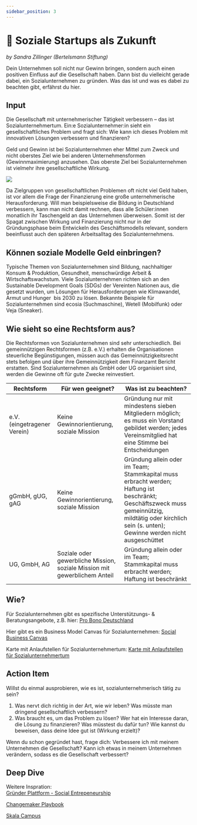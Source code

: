 ```yaml
---
sidebar_position: 3
---
```


# 🤝 Soziale Startups als Zukunft

_by Sandra Zillinger (Bertelsmann Stiftung)_

Dein Unternehmen soll nicht nur Gewinn bringen, sondern auch einen positiven Einfluss auf die Gesellschaft haben. Dann bist du vielleicht gerade dabei, ein Sozialunternehmen zu gründen. Was das ist und was es dabei zu beachten gibt, erfährst du hier.

## Input

Die Gesellschaft mit unternehmerischer Tätigkeit verbessern – das ist Sozialunternehmertum. Ein:e Sozialunternehmer:in sieht ein gesellschaftliches Problem und fragt sich: Wie kann ich dieses Problem mit innovativen Lösungen verbessern und finanzieren?

Geld und Gewinn ist bei Sozialunternehmen eher Mittel zum Zweck und nicht oberstes Ziel wie bei anderen Unternehmensformen (Gewinnmaximierung) anzusehen. Das oberste Ziel bei Sozialunternehmen ist vielmehr ihre gesellschaftliche Wirkung.

<img src="/content/3-growth-3-soziale-startups-1.png" />

Da Zielgruppen von gesellschaftlichen Problemen oft nicht viel Geld haben, ist vor allem die Frage der Finanzierung eine große unternehmerische Herausforderung. Will man beispielsweise die Bildung in Deutschland verbessern, kann man nicht damit rechnen, dass alle Schüler:innen monatlich ihr Taschengeld an das Unternehmen überweisen. Somit ist der Spagat zwischen Wirkung und Finanzierung nicht nur in der Gründungsphase beim Entwickeln des Geschäftsmodells relevant, sondern beeinflusst auch den späteren Arbeitsalltag des Sozialunternehmens.

## Können soziale Modelle Geld einbringen?

Typische Themen von Sozialunternehmen sind Bildung, nachhaltiger Konsum & Produktion, Gesundheit, menschwürdige Arbeit & Wirtschaftswachstum. Viele Sozialunternehmen richten sich an den Sustainable Development Goals (SDGs) der Vereinten Nationen aus, die gesetzt wurden, um Lösungen für Herausforderungen wie Klimawandel, Armut und Hunger  bis 2030 zu lösen. Bekannte Beispiele für Sozialunternehmen sind ecosia (Suchmaschine), Wetell (Mobilfunk) oder Veja (Sneaker).

## Wie sieht so eine Rechtsform aus?

Die Rechtsformen von Sozialunternehmen sind sehr unterschiedlich. Bei gemeinnützigen Rechtsformen (z.B. e.V.) erhalten die Organisationen steuerliche Begünstigungen, müssen auch das Gemeinnützigkeitsrecht stets befolgen und über ihre Gemeinnützigkeit dem Finanzamt Bericht erstatten. Sind Sozialunternehmen als GmbH oder UG organisiert sind, werden die Gewinne oft für gute Zwecke reinvestiert.

| Rechtsform                  | Für wen geeignet?                                                         | Was ist zu beachten?                                                                                                                                                                                    |
| --------------------------- | ------------------------------------------------------------------------- | ------------------------------------------------------------------------------------------------------------------------------------------------------------------------------------------------------- |
| e.V. (eingetragener Verein) | Keine Gewinnorientierung, soziale Mission                                 | Gründung nur mit mindestens sieben Mitgliedern möglich; es muss ein Vorstand gebildet werden; jedes Vereinsmitglied hat eine Stimme bei Entscheidungen                                                  |
| gGmbH, gUG, gAG             | Keine Gewinnorientierung, soziale Mission                                 | Gründung allein oder im Team; Stammkapital muss erbracht werden; Haftung ist beschränkt; Geschäftszweck muss gemeinnützig, mildtätig oder kirchlich sein (s. unten); Gewinne werden nicht ausgeschüttet |
| UG, GmbH, AG                | Soziale oder gewerbliche Mission, soziale Mission mit gewerblichem Anteil | Gründung allein oder im Team; Stammkapital muss erbracht werden; Haftung ist beschränkt                                                                                                                 |

<YouTube videoId="9_g5RqwW51I" />

## Wie?

Für Sozialunternehmen gibt es spezifische Unterstützungs- & Beratungsangebote, z.B. hier:
[Pro Bono Deutschland](https://www.pro-bono-deutschland.org/)

Hier gibt es ein Business Model Canvas für Sozialunternehmen:
[Social Business Canvas](https://www.socialbusinessmodelcanvas.com/get-canvas/)

Karte mit Anlaufstellen für Sozialunternehmertum:
[Karte mit Anlaufstellen für Sozialunternehmertum](https://www.kartevonmorgen.org/m/main?c=49.7880,12.7520&z=5.65&tag=gr%C3%BCnder%C3%B6kosystem&mapColorMode=gray)

## Action Item

Willst du einmal ausprobieren, wie es ist, sozialunternehmerisch tätig zu sein?

1. Was nervt dich richtig in der Art, wie wir leben? Was müsste man dringend gesellschaftlich verbessern?
2. Was braucht es, um das Problem zu lösen? Wer hat ein Interesse daran, die Lösung zu finanzieren? Was müsstest du dafür tun? Wie kannst du beweisen, dass deine Idee gut ist (Wirkung erzielt)?

Wenn du schon gegründet hast, frage dich: Verbessere ich mit meinem Unternehmen die Gesellschaft? Kann ich etwas in meinem Unternehmen verändern, sodass es die Gesellschaft verbessert?

## Deep Dive

Weitere Inspration:\
[Gründer Plattform - Social Entrepeneurship](https://gruenderplattform.de/gruenderseminare/social-entrepreneurship)

[Changemaker Playbook](https://changemaker-academy.org/changemaker-playbook/)

[Skala Campus](https://www.skala-campus.org/kurse/)

<TwoColumns>
  <Spotify source="https://open.spotify.com/episode/1fYyykgvLf76bZyteKDVNC" />
  <YouTube videoId="qNZX-0q3bk8" />
</TwoColumns>

